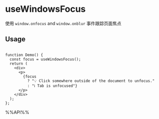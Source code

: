 # useWindowsFocus

使用 `window.onfocus` and `window.onblur` 事件跟踪页面焦点

## Usage

```tsx live

function Demo() {
  const focus = useWindowsFocus();
  return (
    <div>
      <p>
        {focus
          ? "💡 Click somewhere outside of the document to unfocus."
          : "ℹ Tab is unfocused"}
      </p>
    </div>
  );
};

```

%%API%%